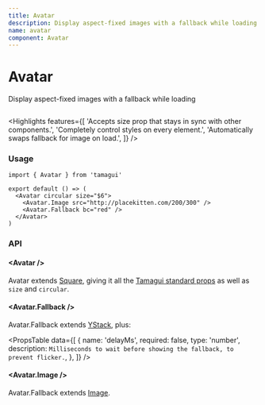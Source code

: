 ```yaml
---
title: Avatar
description: Display aspect-fixed images with a fallback while loading
name: avatar
component: Avatar
---
```


# Avatar

<Description>Display aspect-fixed images with a fallback while loading</Description>

<HeroContainer>
  <AvatarDemo />
</HeroContainer>

```tsx hero template=Avatar

```

<Highlights
  features={[
    'Accepts size prop that stays in sync with other components.',
    'Completely control styles on every element.',
    'Automatically swaps fallback for image on load.',
  ]}
/>

### Usage

```tsx
import { Avatar } from 'tamagui'

export default () => (
  <Avatar circular size="$6">
    <Avatar.Image src="http://placekitten.com/200/300" />
    <Avatar.Fallback bc="red" />
  </Avatar>
)
```

### API

#### &lt;Avatar /&gt;

Avatar extends [Square](/docs/components/shapes#shape-props), giving it all the [Tamagui standard props](/docs/intro/props) as well as `size` and `circular`.

#### &lt;Avatar.Fallback /&gt;

Avatar.Fallback extends [YStack](/docs/components/stacks), plus:

<PropsTable
  data={[
    {
      name: 'delayMs',
      required: false,
      type: 'number',
      description: `Milliseconds to wait before showing the fallback, to prevent flicker.`,
    },
  ]}
/>

#### &lt;Avatar.Image /&gt;

Avatar.Fallback extends [Image](/docs/components/image).

